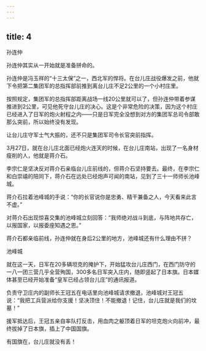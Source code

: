 ```yaml
---
---
---
```

title: 4
---



孙连仲



孙连仲其实从一开始就是准备拼命的。

孙连仲是冯玉祥的“十三太保”之一，西北军的悍将。在台儿庄战役爆发之前，他就下令把第二集团军的总指挥部前推到离台儿庄不足2公里的一个小村庄里。

按照规定，集团军的总指挥部距离战场一线20公里就可以了，但孙连仲带着参谋推进到2公里，可见他死守台儿庄的决心。这是个非常危险的决策，因为这个村庄已经进入了日军的炮火射程之内——只是日军完全没想到对方的集团军总司令部敢那么突前，所以始终没有发现。

让台儿庄守军士气大振的，还不只是集团军司令长官突前指挥。

3月27日，就在台儿庄北面已经炮火连天的时候，在台儿庄南站，出现了一名身材瘦削的人，他就是蒋介石。

李宗仁是坚决反对蒋介石亲临台儿庄前线的，但蒋介石坚持要去。最终，在李宗仁和白崇禧的陪同下，蒋介石在远处已经炮声可闻的南站，见到了三十一师师长池峰城。

蒋介石拉着池峰城的手说：“你的长官说你是忠勇、精干兼备之人，今天看来此言不虚。”

对蒋介石出现惊喜交集的池峰城立刻回答：“我师绝对战斗到底，与阵地共存亡，以报国家，以报委座知遇之恩。”

蒋介石都亲临前线，孙连仲就在身后2公里的地方，池峰城还有什么理由不拼？

池峰城



就在这一天，日军在20多辆坦克的掩护下，开始猛攻台儿庄西门，在西门防守的一八一团三营几乎全营殉国，300多名日军突入庄内，随即竖起了日本旗。日本媒体甚至已经开始准备“皇军已经占领台儿庄”的通讯报道。

负责守卫庄内的副师长王冠五在电话里向池峰城请求撤退，池峰城对王冠五说：“我把工兵营派给你支援！坚决顶住！不能撤退！记住，台儿庄就是我们的坟墓！”

援军抵达后，王冠五亲自率队打反击，用血肉之躯顶着日军的坦克炮火向前冲，最终拔掉了日本旗，插上了中国国旗。

有国旗在，台儿庄就没有丢！